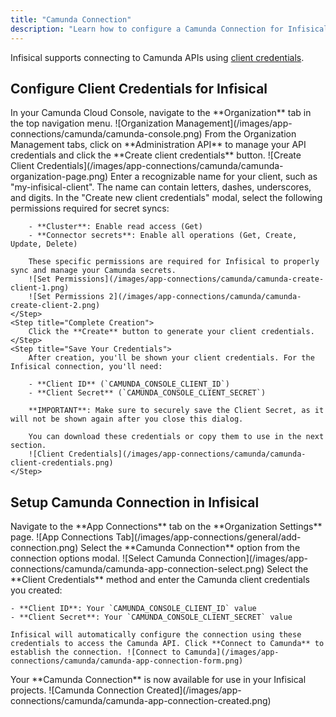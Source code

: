 ```yaml
---
title: "Camunda Connection"
description: "Learn how to configure a Camunda Connection for Infisical."
---
```


Infisical supports connecting to Camunda APIs using [client credentials](https://docs.camunda.io/docs/apis-tools/administration-api/authentication/#client-credentials-and-scopes).

## Configure Client Credentials for Infisical

<Steps>
    <Step title="Navigate to Organization Management">
        In your Camunda Cloud Console, navigate to the **Organization** tab in the top navigation menu.
        ![Organization Management](/images/app-connections/camunda/camunda-console.png)
    </Step>
    <Step title="Access Administration API">
        From the Organization Management tabs, click on **Administration API** to manage your API credentials and click the **Create client credentials** button.
        ![Create Client Credentials](/images/app-connections/camunda/camunda-organization-page.png)
    </Step>
    <Step title="Name Your Client">
        Enter a recognizable name for your client, such as "my-infisical-client". The name can contain letters, dashes, underscores, and digits.
    </Step>
    <Step title="Set Credential Permissions">
        In the "Create new client credentials" modal, select the following permissions required for secret syncs:
        
        - **Cluster**: Enable read access (Get)
        - **Connector secrets**: Enable all operations (Get, Create, Update, Delete)

        These specific permissions are required for Infisical to properly sync and manage your Camunda secrets.
        ![Set Permissions](/images/app-connections/camunda/camunda-create-client-1.png)
        ![Set Permissions 2](/images/app-connections/camunda/camunda-create-client-2.png)
    </Step>
    <Step title="Complete Creation">
        Click the **Create** button to generate your client credentials.
    </Step>
    <Step title="Save Your Credentials">
        After creation, you'll be shown your client credentials. For the Infisical connection, you'll need:

        - **Client ID** (`CAMUNDA_CONSOLE_CLIENT_ID`)
        - **Client Secret** (`CAMUNDA_CONSOLE_CLIENT_SECRET`)

        **IMPORTANT**: Make sure to securely save the Client Secret, as it will not be shown again after you close this dialog.

        You can download these credentials or copy them to use in the next section.
        ![Client Credentials](/images/app-connections/camunda/camunda-client-credentials.png)
    </Step>

</Steps>

## Setup Camunda Connection in Infisical

<Steps>
  <Step title="Navigate to App Connections">
    Navigate to the **App Connections** tab on the **Organization Settings**
    page. ![App Connections
    Tab](/images/app-connections/general/add-connection.png)
  </Step>
  <Step title="Add Connection">
    Select the **Camunda Connection** option from the connection options modal.
    ![Select Camunda
    Connection](/images/app-connections/camunda/camunda-app-connection-select.png)
  </Step>
  <Step title="Input Credentials">
    Select the **Client Credentials** method and enter the Camunda client
    credentials you created:
    
    - **Client ID**: Your `CAMUNDA_CONSOLE_CLIENT_ID` value
    - **Client Secret**: Your `CAMUNDA_CONSOLE_CLIENT_SECRET` value
    
    Infisical will automatically configure the connection using these credentials to access the Camunda API. Click **Connect to Camunda** to establish the connection. ![Connect to Camunda](/images/app-connections/camunda/camunda-app-connection-form.png)

  </Step>
  <Step title="Connection Created">
    Your **Camunda Connection** is now available for use in your Infisical
    projects. ![Camunda Connection
    Created](/images/app-connections/camunda/camunda-app-connection-created.png)
  </Step>
</Steps>
